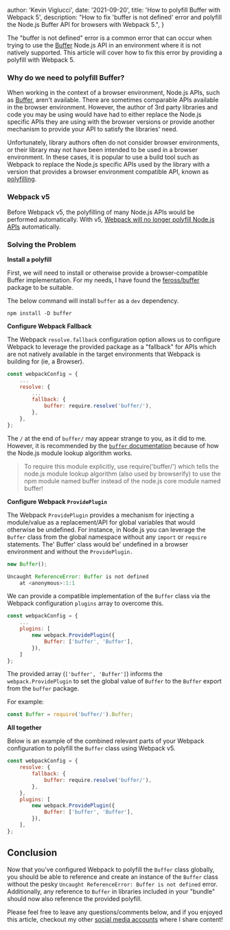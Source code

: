 
  author: 'Kevin Viglucci',
  date: '2021-09-20',
  title: 'How to polyfill Buffer with Webpack 5',
  description:
    "How to fix 'buffer is not defined' error and polyfill the Node.js Buffer API for browsers with Webpack 5.",
}


The "buffer is not defined" error is a common error that can occur when trying to use the [Buffer](https://nodejs.org/api/buffer.html) Node.js API in an environment where it is not natively supported. This article will cover how to fix this error by providing a polyfill with Webpack 5.

### Why do we need to polyfill Buffer?

When working in the context of a browser environment, Node.js APIs, such as [Buffer](https://nodejs.org/api/buffer.html), aren't available. There are sometimes comparable APIs available in the browser environment. However, the author of 3rd party libraries and code you may be using would have had to either replace the Node.js specific APIs they are using with the browser versions or provide another mechanism to provide your API to satisfy the libraries' need.

Unfortunately, library authors often do not consider browser environments, or their library may not have been intended to be used in a browser environment. In these cases, it is popular to use a build tool such as Webpack to replace the Node.js specific APIs used by the library with a version that provides a browser environment compatible API, known as [polyfilling](https://developer.mozilla.org/en-US/docs/Glossary/Polyfill).

### Webpack v5

Before Webpack v5, the polyfilling of many Node.js APIs would be performed automatically. With v5, [Webpack will no longer polyfill Node.js APIs](https://webpack.js.org/blog/2020-10-10-webpack-5-release/#automatic-nodejs-polyfills-removed) automatically.

### Solving the Problem

__Install a polyfill__

First, we will need to install or otherwise provide a browser-compatible Buffer implementation. For my needs, I have found the [feross/buffer](https://www.npmjs.com/package/buffer) package to be suitable.

The below command will install `buffer` as a `dev` dependency.

```
npm install -D buffer
```

__Configure Webpack Fallback__

The Webpack `resolve.fallback` configuration option allows us to configure Webpack to leverage the provided package as a "fallback" for APIs which are not natively available in the target environments that Webpack is building for (ie, a Browser).

```js
const webpackConfig = {
    ...
    resolve: {
        ...
        fallback: {
            buffer: require.resolve('buffer/'),
        },
    },
};
```

The `/` at the end of `buffer/` may appear strange to you, as it did to me. However, it is recommended by the [`buffer` documentation](https://www.npmjs.com/package/buffer#usage) because of how the Node.js module lookup algorithm works.

> To require this module explicitly, use require('buffer/') which tells the node.js module lookup algorithm (also used by browserify) to use the npm module named buffer instead of the node.js core module named buffer!

__Configure Webpack `ProvidePlugin`__

The Webpack `ProvidePlugin` provides a mechanism for injecting a module/value as a replacement/API for global variables that would otherwise be undefined. For instance, in Node.js you can leverage the `Buffer` class from the global namespace without any `import` or `require` statements. The' Buffer' class would be' undefined in a browser environment and without the `ProvidePlugin.`

```js
new Buffer();

Uncaught ReferenceError: Buffer is not defined
    at <anonymous>:1:1
```

We can provide a compatible implementation of the `Buffer` class via the Webpack configuration `plugins` array to overcome this.

```js
const webpackConfig = {
    ...
    plugins: [
        new webpack.ProvidePlugin({
            Buffer: ['buffer', 'Buffer'],
        }),
    ]
};
```

The provided array (`['buffer', 'Buffer']`) informs the `webpack.ProvidePlugin` to set the global value of `Buffer` to the `Buffer` export from the `buffer` package.

For example:

```js
const Buffer = require('buffer/').Buffer;
```

__All together__

Below is an example of the combined relevant parts of your Webpack configuration to polyfill the `Buffer` class using Webpack v5.

```js
const webpackConfig = {
    resolve: {
        fallback: {
            buffer: require.resolve('buffer/'),
        },
    },
    plugins: [
        new webpack.ProvidePlugin({
            Buffer: ['buffer', 'Buffer'],
        }),
    ],
};
```

## Conclusion

Now that you've configured Webpack to polyfill the `Buffer` class globally, you should be able to reference and create an instance of the `Buffer` class without the pesky `Uncaught ReferenceError: Buffer is not defined` error. Additionally, any reference to `Buffer` in libraries included in your "bundle" should now also reference the provided polyfill.

Please feel free to leave any questions/comments below, and if you enjoyed this article, checkout my other [social media accounts](https://linktr.ee/viglucci) where I share content!
